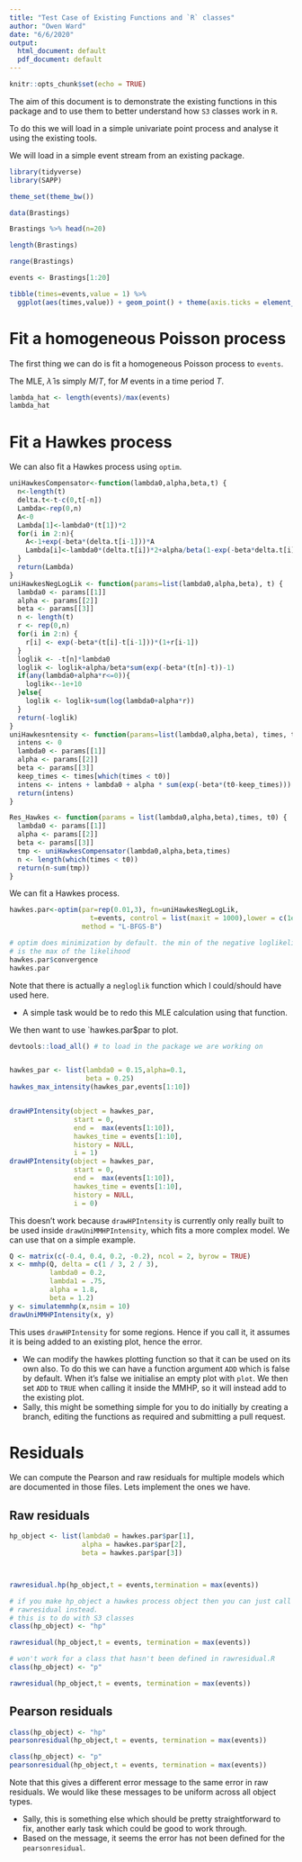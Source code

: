 ```yaml
---
title: "Test Case of Existing Functions and `R` classes"
author: "Owen Ward"
date: "6/6/2020"
output:
  html_document: default
  pdf_document: default
---
```


```r
knitr::opts_chunk$set(echo = TRUE)
```

The aim of this document is to demonstrate the existing functions in this package
and to use them to better understand how `S3` classes work in `R`.

To do this we will load in a simple univariate point process and analyse it using
the existing tools.

We will load in a simple event stream from an existing package.

```r
library(tidyverse)
library(SAPP)

theme_set(theme_bw())
```

```r
data(Brastings)

Brastings %>% head(n=20)

length(Brastings)

range(Brastings)

events <- Brastings[1:20]

tibble(times=events,value = 1) %>%
  ggplot(aes(times,value)) + geom_point() + theme(axis.ticks = element_blank(),axis.text.y = element_blank()) 

```


# Fit a homogeneous Poisson process

The first thing we can do is fit a homogeneous Poisson process to `events`.

The MLE, $\hat{\lambda}$ is simply $M/T$, for $M$ events in a time period $T$.


```r
lambda_hat <- length(events)/max(events)
lambda_hat

```

# Fit a Hawkes process

We can also fit a Hawkes process using `optim`.

```r
uniHawkesCompensator<-function(lambda0,alpha,beta,t) {
  n<-length(t)
  delta.t<-t-c(0,t[-n])
  Lambda<-rep(0,n)
  A<-0
  Lambda[1]<-lambda0*(t[1])*2
  for(i in 2:n){
    A<-1+exp(-beta*(delta.t[i-1]))*A
    Lambda[i]<-lambda0*(delta.t[i])*2+alpha/beta(1-exp(-beta*delta.t[i]))*A
  }
  return(Lambda)
}
uniHawkesNegLogLik <- function(params=list(lambda0,alpha,beta), t) {
  lambda0 <- params[[1]]
  alpha <- params[[2]]
  beta <- params[[3]]
  n <- length(t)
  r <- rep(0,n)
  for(i in 2:n) {
    r[i] <- exp(-beta*(t[i]-t[i-1]))*(1+r[i-1])
  }
  loglik <- -t[n]*lambda0
  loglik <- loglik+alpha/beta*sum(exp(-beta*(t[n]-t))-1)
  if(any(lambda0+alpha*r<=0)){
    loglik<--1e+10 
  }else{
    loglik <- loglik+sum(log(lambda0+alpha*r))
  }
  return(-loglik)
}
uniHawkesntensity <- function(params=list(lambda0,alpha,beta), times, t0) {
  intens <- 0
  lambda0 <- params[[1]]
  alpha <- params[[2]]
  beta <- params[[3]]
  keep_times <- times[which(times < t0)]
  intens <- intens + lambda0 + alpha * sum(exp(-beta*(t0-keep_times)))
  return(intens)
}

Res_Hawkes <- function(params = list(lambda0,alpha,beta),times, t0) {
  lambda0 <- params[[1]]
  alpha <- params[[2]]
  beta <- params[[3]]
  tmp <- uniHawkesCompensator(lambda0,alpha,beta,times)
  n <- length(which(times < t0))
  return(n-sum(tmp))
}


```



We can fit a Hawkes process.

```r
hawkes.par<-optim(par=rep(0.01,3), fn=uniHawkesNegLogLik, 
                    t=events, control = list(maxit = 1000),lower = c(1e-4,1e-4,1e-4),
                  method = "L-BFGS-B")

# optim does minimization by default. the min of the negative loglikelihood
# is the max of the likelihood
hawkes.par$convergence
hawkes.par

```

Note that there is actually a `negloglik` function which I could/should have used here. 

- A simple task would be to redo this MLE calculation using that function.

We then want to use `hawkes.par$par to plot.




```r
devtools::load_all() # to load in the package we are working on


hawkes_par <- list(lambda0 = 0.15,alpha=0.1,
                   beta = 0.25)
hawkes_max_intensity(hawkes_par,events[1:10])


drawHPIntensity(object = hawkes_par,
                start = 0,
                end =  max(events[1:10]),
                hawkes_time = events[1:10],
                history = NULL,
                i = 1)
drawHPIntensity(object = hawkes_par,
                start = 0,
                end =  max(events[1:10]),
                hawkes_time = events[1:10],
                history = NULL,
                i = 0)

```
This doesn't work because `drawHPIntensity` is currently only really built to
be used inside `drawUniMMHPIntensity`, which fits a more complex model. We
can use that on a simple example.


```r
Q <- matrix(c(-0.4, 0.4, 0.2, -0.2), ncol = 2, byrow = TRUE)
x <- mmhp(Q, delta = c(1 / 3, 2 / 3), 
          lambda0 = 0.2,
          lambda1 = .75,
          alpha = 1.8,
          beta = 1.2)
y <- simulatemmhp(x,nsim = 10)
drawUniMMHPIntensity(x, y)

```

This uses `drawHPIntensity` for some regions. Hence if you call it, it assumes it
is being added to an existing plot, hence the error.

- We can modify the hawkes plotting function so that it can be used on its own also. 
To do this we can have a function argument `ADD` which is false by default.
When it's false we initialise an empty plot with `plot`. We then set `ADD` to `TRUE`
when calling it inside the MMHP, so it will instead add to the existing plot. 
- Sally, this might be something simple for you to do initially by creating a branch,
editing the functions as required and submitting a pull request.

# Residuals

We can compute the Pearson and raw residuals for multiple models which
are documented in those files. Lets implement the ones we have.

## Raw residuals

```r

hp_object <- list(lambda0 = hawkes.par$par[1],
                  alpha = hawkes.par$par[2],
                  beta = hawkes.par$par[3])



rawresidual.hp(hp_object,t = events,termination = max(events))

# if you make hp_object a hawkes process object then you can just call
# rawresidual instead.
# this is to do with S3 classes
class(hp_object) <- "hp"

rawresidual(hp_object,t = events, termination = max(events))

# won't work for a class that hasn't been defined in rawresidual.R
class(hp_object) <- "p"

rawresidual(hp_object,t = events, termination = max(events))


```

## Pearson residuals

```r
class(hp_object) <- "hp"
pearsonresidual(hp_object,t = events, termination = max(events))

class(hp_object) <- "p"
pearsonresidual(hp_object,t = events, termination = max(events))


```
Note that this gives a different error message to the same
error in raw residuals. We would like these
messages to be uniform across all object types.

- Sally, this is something else which should be pretty straightforward to
fix, another early task which could be good to work through.
- Based on the message, it seems the error has not been defined for 
the `pearsonresidual`.





